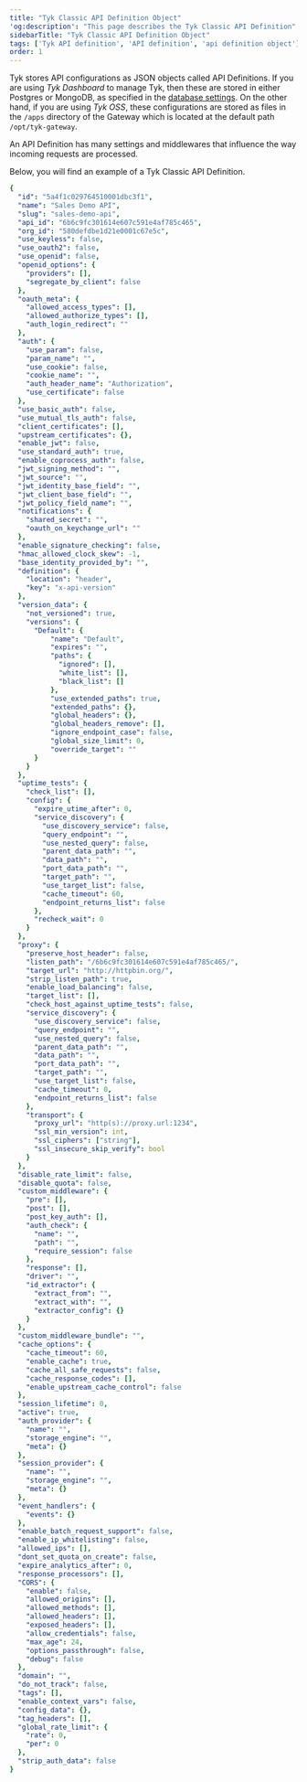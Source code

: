 ```yaml
---
title: "Tyk Classic API Definition Object"
'og:description': "This page describes the Tyk Classic API Definition"
sidebarTitle: "Tyk Classic API Definition Object"
tags: ['Tyk API definition', 'API definition', 'api definition object']
order: 1
---
```


Tyk stores API configurations as JSON objects called API Definitions. If you are using *Tyk Dashboard* to manage Tyk, then these are stored in either Postgres or MongoDB, as specified in the [database settings](/5.5/planning-for-production/database-settings). On the other hand, if you are using *Tyk OSS*, these configurations are stored as files in the `/apps` directory of the Gateway which is located at the default path `/opt/tyk-gateway`.

An API Definition has many settings and middlewares that influence the way incoming requests are processed.

Below, you will find an example of a Tyk Classic API Definition.

```yaml
{
  "id": "5a4f1c029764510001dbc3f1",
  "name": "Sales Demo API",
  "slug": "sales-demo-api",
  "api_id": "6b6c9fc301614e607c591e4af785c465",
  "org_id": "580defdbe1d21e0001c67e5c",
  "use_keyless": false,
  "use_oauth2": false,
  "use_openid": false,
  "openid_options": {
    "providers": [],
    "segregate_by_client": false
  },
  "oauth_meta": {
    "allowed_access_types": [],
    "allowed_authorize_types": [],
    "auth_login_redirect": ""
  },
  "auth": {
    "use_param": false,
    "param_name": "",
    "use_cookie": false,
    "cookie_name": "",
    "auth_header_name": "Authorization",
    "use_certificate": false
  },
  "use_basic_auth": false,
  "use_mutual_tls_auth": false,
  "client_certificates": [],
  "upstream_certificates": {},
  "enable_jwt": false,
  "use_standard_auth": true,
  "enable_coprocess_auth": false,
  "jwt_signing_method": "",
  "jwt_source": "",
  "jwt_identity_base_field": "",
  "jwt_client_base_field": "",
  "jwt_policy_field_name": "",
  "notifications": {
    "shared_secret": "",
    "oauth_on_keychange_url": ""
  },
  "enable_signature_checking": false,
  "hmac_allowed_clock_skew": -1,
  "base_identity_provided_by": "",
  "definition": {
    "location": "header",
    "key": "x-api-version"
  },
  "version_data": {
    "not_versioned": true,
    "versions": {
      "Default": {
          "name": "Default",
          "expires": "",
          "paths": {
            "ignored": [],
            "white_list": [],
            "black_list": []
          },
          "use_extended_paths": true,
          "extended_paths": {},
          "global_headers": {},
          "global_headers_remove": [],
          "ignore_endpoint_case": false,
          "global_size_limit": 0,
          "override_target": ""
      }
    }
  },
  "uptime_tests": {
    "check_list": [],
    "config": {
      "expire_utime_after": 0,
      "service_discovery": {
        "use_discovery_service": false,
        "query_endpoint": "",
        "use_nested_query": false,
        "parent_data_path": "",
        "data_path": "",
        "port_data_path": "",
        "target_path": "",
        "use_target_list": false,
        "cache_timeout": 60,
        "endpoint_returns_list": false
      },
      "recheck_wait": 0
    }
  },
  "proxy": {
    "preserve_host_header": false,
    "listen_path": "/6b6c9fc301614e607c591e4af785c465/",
    "target_url": "http://httpbin.org/",
    "strip_listen_path": true,
    "enable_load_balancing": false,
    "target_list": [],
    "check_host_against_uptime_tests": false,
    "service_discovery": {
      "use_discovery_service": false,
      "query_endpoint": "",
      "use_nested_query": false,
      "parent_data_path": "",
      "data_path": "",
      "port_data_path": "",
      "target_path": "",
      "use_target_list": false,
      "cache_timeout": 0,
      "endpoint_returns_list": false
    },
    "transport": {
      "proxy_url": "http(s)://proxy.url:1234",
      "ssl_min_version": int,
      "ssl_ciphers": ["string"],
      "ssl_insecure_skip_verify": bool
    }
  },
  "disable_rate_limit": false,
  "disable_quota": false,
  "custom_middleware": {
    "pre": [],
    "post": [],
    "post_key_auth": [],
    "auth_check": {
      "name": "",
      "path": "",
      "require_session": false
    },
    "response": [],
    "driver": "",
    "id_extractor": {
      "extract_from": "",
      "extract_with": "",
      "extractor_config": {}
    }
  },
  "custom_middleware_bundle": "",
  "cache_options": {
    "cache_timeout": 60,
    "enable_cache": true,
    "cache_all_safe_requests": false,
    "cache_response_codes": [],
    "enable_upstream_cache_control": false
  },
  "session_lifetime": 0,
  "active": true,
  "auth_provider": {
    "name": "",
    "storage_engine": "",
    "meta": {}
  },
  "session_provider": {
    "name": "",
    "storage_engine": "",
    "meta": {}
  },
  "event_handlers": {
    "events": {}
  },
  "enable_batch_request_support": false,
  "enable_ip_whitelisting": false,
  "allowed_ips": [],
  "dont_set_quota_on_create": false,
  "expire_analytics_after": 0,
  "response_processors": [],
  "CORS": {
    "enable": false,
    "allowed_origins": [],
    "allowed_methods": [],
    "allowed_headers": [],
    "exposed_headers": [],
    "allow_credentials": false,
    "max_age": 24,
    "options_passthrough": false,
    "debug": false
  },
  "domain": "",
  "do_not_track": false,
  "tags": [],
  "enable_context_vars": false,
  "config_data": {},
  "tag_headers": [],
  "global_rate_limit": {
    "rate": 0,
    "per": 0
  },
  "strip_auth_data": false
}
```
